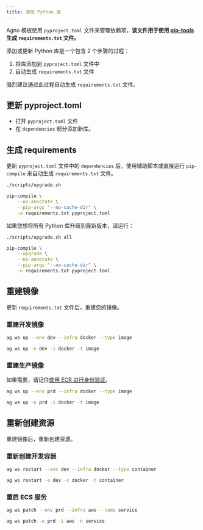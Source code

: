 ```yaml
---
title: 添加 Python 库
---
```


Agno 模板使用 `pyproject.toml` 文件来管理依赖项，**该文件用于使用 [pip-tools](https://pip-tools.readthedocs.io/en/latest/) 生成 `requirements.txt` 文件。**

添加或更新 Python 库是一个包含 2 个步骤的过程：

1. 将库添加到 `pyproject.toml` 文件中
2. 自动生成 `requirements.txt` 文件

<Warning>

强烈建议通过此过程自动生成 `requirements.txt` 文件。

</Warning>

## 更新 pyproject.toml

- 打开 `pyproject.toml` 文件
- 在 `dependencies` 部分添加新库。

## 生成 requirements

更新 `pyproject.toml` 文件中的 `dependencies` 后，使用辅助脚本或直接运行 `pip-compile` 来自动生成 `requirements.txt` 文件。

<CodeGroup>

```bash terminal
./scripts/upgrade.sh
```

```bash pip compile
pip-compile \
    --no-annotate \
    --pip-args "--no-cache-dir" \
    -o requirements.txt pyproject.toml
```

</CodeGroup>

如果您想将所有 Python 库升级到最新版本，请运行：

<CodeGroup>

```bash terminal
./scripts/upgrade.sh all
```

```bash pip compile
pip-compile \
    --upgrade \
    --no-annotate \
    --pip-args "--no-cache-dir" \
    -o requirements.txt pyproject.toml
```

</CodeGroup>

## 重建镜像

更新 `requirements.txt` 文件后，重建您的镜像。

### 重建开发镜像

<CodeGroup>

```bash terminal
ag ws up --env dev --infra docker --type image
```

```bash short options
ag ws up -e dev -i docker -t image
```

</CodeGroup>

### 重建生产镜像

<Note>

如果需要，请记住[使用 ECR 进行身份验证](/workspaces/workspace-management/production-app#ecr-images)。

</Note>

<CodeGroup>

```bash terminal
ag ws up --env prd --infra docker --type image
```

```bash short options
ag ws up -e prd -i docker -t image
```

</CodeGroup>

## 重新创建资源

重建镜像后，重新创建资源。

### 重新创建开发容器

<CodeGroup>

```bash terminal
ag ws restart --env dev --infra docker --type container
```

```bash short options
ag ws restart -e dev -c docker -t container
```

</CodeGroup>

### 重启 ECS 服务

<CodeGroup>

```bash terminal
ag ws patch --env prd --infra aws --name service
```

```bash short options
ag ws patch -e prd -i aws -n service
```

</CodeGroup>